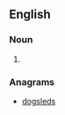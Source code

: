 {{also|sled dogs}}

==English==

===Noun===
{{head|en|noun plural form}}

# {{plural of|sleddog|lang=en}}

===Anagrams===
* [[dogsleds#English|dogsleds]]